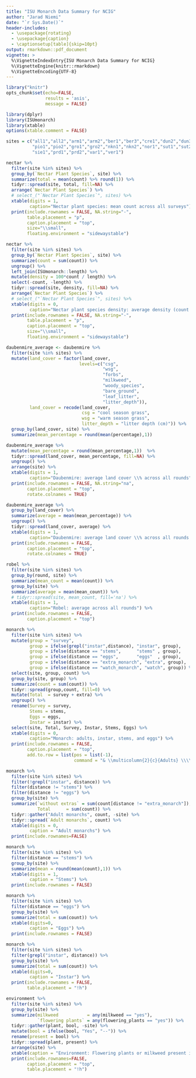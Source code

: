 ```yaml
---
title: "ISU Monarch Data Summary for NCIG"
author: "Jarad Niemi"
date: "`r Sys.Date()`"
header-includes:
  - \usepackage{rotating}
  - \usepackage{caption} 
  - \captionsetup[table]{skip=10pt}
output: rmarkdown::pdf_document
vignette: >
  %\VignetteIndexEntry{ISU Monarch Data Summary for NCIG}
  %\VignetteEngine{knitr::rmarkdown}
  %\VignetteEncoding{UTF-8}
---
```


```r
library("knitr")
opts_chunk$set(echo=FALSE, 
               results = 'asis',
               message = FALSE)
```

```r
library(dplyr)
library(ISUmonarch)
library(xtable)
options(xtable.comment = FALSE)
```

```r
sites = c("all1","all2","arm1","arm2","ber1","ber3","cre1","dun2","dun3",
          "pio1","pio2","gro1","gro2","nkn1","nkn2","nor1","sut1","sut2",
          "sie1","prd1","prd2","var1","ver1")
```



<!-- Nectar -->

```r
nectar %>%
  filter(site %in% sites) %>%
  group_by(`Nectar Plant Species`, site) %>%
  summarize(total = mean(count) %>% round(1)) %>%
  tidyr::spread(site, total, fill=NA) %>%
  arrange(`Nectar Plant Species`) %>% 
  # select_("`Nectar Plant Species`", sites) %>%
  xtable(digits = 1,
         caption="Nectar plant species: mean count across all surveys") %>%
  print(include.rownames = FALSE, NA.string="-", 
        table.placement = "p",
        caption.placement = "top",
        size="\\small",
        floating.environment = "sidewaystable") 
```




\newpage

```r
nectar %>%
  filter(site %in% sites) %>%
  group_by(`Nectar Plant Species`, site) %>%
  summarize(count = sum(count)) %>%
  ungroup() %>%
  left_join(ISUmonarch::length) %>%
  mutate(density = 100*count / length) %>%
  select(-count, -length) %>%
  tidyr::spread(site, density, fill=NA) %>%
  arrange(`Nectar Plant Species`) %>% 
  # select_("`Nectar Plant Species`", sites) %>%
  xtable(digits = 0,
         caption="Nectar plant species density: average density (count / 100 m2) across all rounds") %>%
  print(include.rownames = FALSE, NA.string="-", 
        table.placement = "p",
        caption.placement = "top",
        size="\\small",
        floating.environment = "sidewaystable") 
```


\newpage
 <!-- Daubenmire -->

```r
daubenmire_average <- daubenmire %>%
  filter(site %in% sites) %>% 
  mutate(land_cover = factor(land_cover, 
                            levels=c("csg",
                                     "wsg",
                                     "forbs",
                                     "milkweed",
                                     "woody_species",
                                     "bare_ground",
                                     "leaf_litter",
                                     "litter_depth")),
         land_cover = recode(land_cover, 
                             csg = "cool season grass",
                             wsg = "warm season grass",
                             litter_depth = "litter depth (cm)")) %>%
  group_by(land_cover, site) %>%
  summarize(mean_percentage = round(mean(percentage),1))  

daubenmire_average %>%
  mutate(mean_percentage = round(mean_percentage,1))  %>%
  tidyr::spread(land_cover, mean_percentage, fill=NA) %>%
  ungroup() %>% 
  arrange(site) %>% 
  xtable(digits = 1,
         caption="Daubenmire: average land cover \\% across all rounds") %>%
  print(include.rownames = FALSE, NA.string="na",
        caption.placement = "top",
        rotate.colnames = TRUE) 
```

\newpage

<!-- Averaged across sites  -->

```r
daubenmire_average %>% 
  group_by(land_cover) %>%
  summarize(average = mean(mean_percentage)) %>% 
  ungroup() %>% 
  tidyr::spread(land_cover, average) %>%
  xtable(digits = 1,
         caption="Daubenmire: average land cover \\% across all rounds and sites") %>%
  print(include.rownames = FALSE,
        caption.placement = "top",
        rotate.colnames = TRUE) 
```


 <!-- Robel -->

```r
robel %>%
  filter(site %in% sites) %>%
  group_by(round, site) %>%
  summarize(mean_count = mean(count)) %>%
  group_by(site) %>%
  summarize(average = mean(mean_count)) %>%
  # tidyr::spread(site, mean_count, fill='na') %>%
  xtable(digits = 1,
         caption="Robel: average across all rounds") %>%
  print(include.rownames = FALSE,
        caption.placement = "top") 
```

\newpage

<!-- Monarch -->

```r
monarch %>% 
  filter(site %in% sites) %>%
  mutate(group = "survey",
         group = ifelse(grepl("instar",distance), "instar", group),
         group = ifelse(distance == "stems",      "stems" , group),
         group = ifelse(distance == "eggs",       "eggs"  , group),
         group = ifelse(distance == "extra_monarch", "extra", group),
         group = ifelse(distance == "watch_monarch", "watch", group)) %>%
  select(site, group, count) %>%
  group_by(site, group) %>%
  summarize(count = sum(count)) %>%
  tidyr::spread(group,count, fill=0) %>%
  mutate(Total  = survey + extra) %>%
  ungroup() %>%
  rename(Survey = survey,
         Stems = stems,
         Eggs = eggs,
         Instar = instar) %>%
  select(site, Total, Survey, Instar, Stems, Eggs) %>%
  xtable(digits = 0,
         caption="Monarch: adults, instar, stems, and eggs") %>%
  print(include.rownames = FALSE,
        caption.placement = "top",
        add.to.row = list(pos = list(-1), 
                          command = "& \\multicolumn{2}{c}{Adults} \\\\")) 
```



```r
monarch %>%
  filter(site %in% sites) %>%
  filter(!grepl("instar", distance)) %>%
  filter(distance != "stems") %>%
  filter(distance != "eggs") %>%
  group_by(site) %>%
  summarize(`without extras` = sum(count[distance != "extra_monarch"]),
            Total      = sum(count)) %>%
  tidyr::gather("Adult monarchs", count, -site) %>%
  tidyr::spread(`Adult monarchs`, count) %>%
  xtable(digits = 0,
         caption = "Adult monarchs") %>%
  print(include.rownames=FALSE) 
```

<!-- Stems -->

```r
monarch %>%
  filter(site %in% sites) %>%
  filter(distance == "stems") %>%
  group_by(site) %>%
  summarize(mean = round(mean(count),1)) %>%
  xtable(digits = 1,
         caption = "Stems") %>%
  print(include.rownames = FALSE) 
```

<!-- Eggs -->

```r
monarch %>%
  filter(site %in% sites) %>%
  filter(distance == "eggs") %>%
  group_by(site) %>%
  summarize(total = sum(count)) %>%
  xtable(digits=0,
         caption = "Eggs") %>%
  print(include.rownames = FALSE) 
```


<!-- Instar -->
```r
monarch %>%
  filter(site %in% sites) %>%
  filter(grepl("instar", distance)) %>%
  group_by(site) %>%
  summarize(total = sum(count)) %>%
  xtable(digits=0,
         caption = "Instar") %>%
  print(include.rownames = FALSE,
        table.placement = "!h") 
```


<!-- Environment -->

```r
environment %>%
  filter(site %in% sites) %>%
  group_by(site) %>%
  summarize(milkweed           = any(milkweed == "yes"),
            `flowering plants` = any(flowering_plants == "yes")) %>%
  tidyr::gather(plant, bool, -site) %>%
  mutate(bool = ifelse(bool, "Yes", "--")) %>%
  rename(present = bool) %>%
  tidyr::spread(plant, present) %>%
  arrange(site) %>%
  xtable(caption = "Environment: Flowering plants or milkweed present in area at least once during any round?") %>%
  print(include.rownames=FALSE,
        caption.placement = "top", 
        table.placement = "!h") 
```


